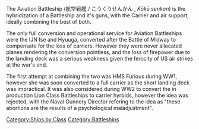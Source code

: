 The Aviation Battleship (航空戦艦 / こうくうせんかん , ''Kōkū senkan'') is the hybridization of a Battleship and it's guns, with the Carrier and air support, ideally combining the best of both.

The only full conversion and operational service for Aviation Battleships were the IJN Ise and Hyuuga, converted after the Battle of Midway to compensate for the loss of carriers. However they were never allocated planes rendering the conversion pointless, and the loss of firepower due to the landing deck was a serious weakness given the ferocity of US air strikes at the war's end.

The first attempt at combining the two was HMS Furious during WW1, however she was soon converted to a full carrier as the short landing deck was impractical. It was also considered during WW2 to convert the in production Lion Class Battleships to carrier hyrbids, however the idea was rejected, with the Naval Gunnery Director refering to the idea as "these abortions are the results of a psychological maladjustment".
[[Category:Ships by Class]]
[[Category:Battleships]]